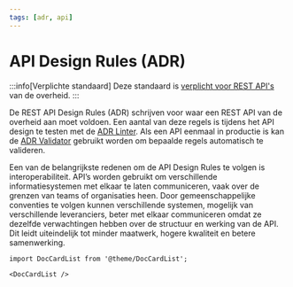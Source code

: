 ```yaml
---
tags: [adr, api]
---
```


# API Design Rules (ADR)

:::info[Verplichte standaard]
Deze standaard is [verplicht voor REST API's](https://www.forumstandaardisatie.nl/open-standaarden/rest-api-design-rules) van de overheid.
:::

De REST API Design Rules (ADR) schrijven voor waar een REST API van de overheid aan moet voldoen. Een aantal van deze regels is tijdens het API design te testen met de [ADR Linter](./api-design-rules-linter). Als een API eenmaal in productie is kan de [ADR Validator](./api-design-rules-validator) gebruikt worden om bepaalde regels automatisch te valideren.

Een van de belangrijkste redenen om de API Design Rules te volgen is interoperabiliteit. API’s worden gebruikt om verschillende informatiesystemen met elkaar te laten communiceren, vaak over de grenzen van teams of organisaties heen. Door gemeenschappelijke conventies te volgen kunnen verschillende systemen, mogelijk van verschillende leveranciers, beter met elkaar communiceren omdat ze dezelfde verwachtingen hebben over de structuur en werking van de API. Dit leidt uiteindelijk tot minder maatwerk, hogere kwaliteit en betere samenwerking.

```mdx-code-block
import DocCardList from '@theme/DocCardList';

<DocCardList />
```